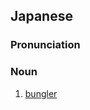 ==Japanese==
{{ja-kanjitab|ぶ|き|よう|もの|yomi=ok}}

===Pronunciation===
{{ja-pron|ぶきようもの}}

===Noun===
{{ja-noun|ぶきようもの}}

# [[bungler]]